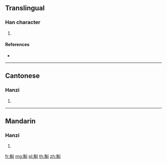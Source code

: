 {{character info/new}}
==Translingual==

===Han character===
{{Han char|rn=148|rad=角|as=02|sn=9|four=22200|canj=NBVL}}

# {{defn|Han|sort=角02}}

====References====
* {{Han ref|kx=1140.030|dkj=35006|dj=1607.020|hdz=63920.060|uh=89D3|ud=35283|bh=D0AF|bd=53423}}

----

==Cantonese==

===Hanzi===
{{yue-hanzi|jyut=kau4|y=kau4}}

# {{defn|lang=yue|sort=角02}}

----

==Mandarin==

===Hanzi===
{{cmn-hanzi|pin=[[jiū]] ([[jiu1]]), [[qiú]] ([[qiu2]])|wg=chiu<sup>1</sup>, ch'iu<sup>2</sup>}}

# {{defn|lang=cmn|sort=角02}}

[[fr:觓]]
[[mg:觓]]
[[pl:觓]]
[[th:觓]]
[[zh:觓]]